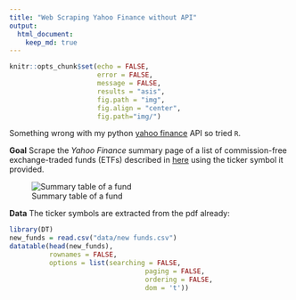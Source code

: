 ```yaml
---
title: "Web Scraping Yahoo Finance without API"
output: 
  html_document:
    keep_md: true
---
```


```r
knitr::opts_chunk$set(echo = FALSE, 
                      error = FALSE, 
                      message = FALSE, 
                      results = "asis",
                      fig.path = "img",
                      fig.align = "center",
                      fig.path="img/")

```

Something wrong with my python [yahoo finance](https://pypi.python.org/pypi/yahoo-finance/1.1.4) API so tried `R`.

**Goal** Scrape the *Yahoo Finance* summary page of a list of commission-free exchange-traded funds (ETFs) described in [here](https://www.tdameritrade.com/retail-en_us/resources/pdf/TDA1000835.pdf) using the ticker symbol it provided.

![Summary table of a fund](img/summary.PNG)

**Data** The ticker symbols are extracted from the pdf already:

```r
library(DT)
new_funds = read.csv("data/new funds.csv")
datatable(head(new_funds),
          rownames = FALSE,
          options = list(searching = FALSE,
                                  paging = FALSE,
                                  ordering = FALSE,
                                  dom = 't'))
```

